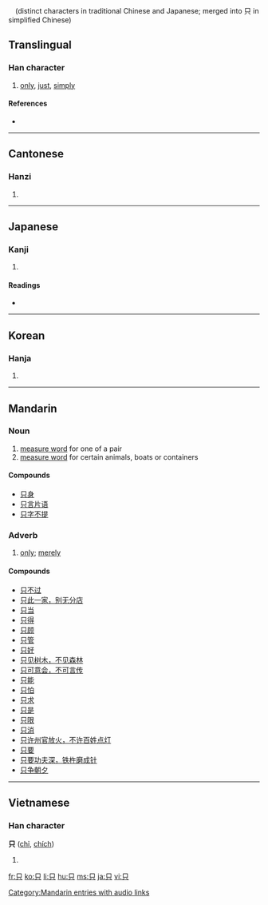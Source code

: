 {{also|衹|隻}}　(distinct characters in traditional Chinese and Japanese; merged into 只 in simplified Chinese)
==Translingual==

===Han character===
{{Han char|rn=30|rad=口|as=02|sn=5|four=6080<sub>0</sub>|canj=口金 (RC)}}

# [[only]], [[just]], [[simply]]

====References====
* {{Han ref|kx=0172.050|dkj=03239|dj=0383.010|hdz=10570.030|uh=53EA|ud=21482|bh=A575|bd=42357}}

----

==Cantonese==

===Hanzi===
{{yue-hanzi|jyut=|y=ji2}}

# {{defn|Cantonese|sort=口02}}

----

==Japanese==

===Kanji===
{{ja-kanji|grade=|rs=口02}}

# {{defn|Japanese}}

====Readings====
* {{ja-readings|on=[[し]] (shi)|kun=[[ただ]] (tada)}}

----

==Korean==

===Hanja===
{{ko-hanja|hangeul=지|rv=ji|mr=chi}}

# {{defn|Korean|sort=口02}}

----

==Mandarin==

===Noun===
{{cmn-noun|s|pin=zhī|pint=zhi1|tra=隻|sim=只|rs=口02}}

# [[w:measure word|measure word]] for one of a pair
# [[w:measure word|measure word]] for certain animals, boats or containers

====Compounds====
* [[只身]]
* [[只言片语]]
* [[只字不提]]

===Adverb===
{{cmn-adv|s|pin=zhǐ|pint=zhi3|tra=[[衹]] or [[只]]|sim=只|rs=口02}}

# [[only]]; [[merely]]

====Compounds====
* [[只不过]]
* [[只此一家，别无分店]]
* [[只当]]
* [[只得]]
* [[只顾]]
* [[只管]]
* [[只好]]
* [[只见树木，不见森林]]
* [[只可意会，不可言传]]
* [[只能]]
* [[只怕]]
* [[只求]]
* [[只是]]
* [[只限]]
* [[只消]]
* [[只许州官放火，不许百姓点灯]]
* [[只要]]
* [[只要功夫深，铁杵磨成针]]
* [[只争朝夕]]

[[Category:Mandarin entries with audio links]]

----

==Vietnamese==

===Han character===
'''只''' ([[chỉ]], [[chích]])

# {{defn|Vietnamese}}

[[fr:只]]
[[ko:只]]
[[li:只]]
[[hu:只]]
[[ms:只]]
[[ja:只]]
[[vi:只]]
